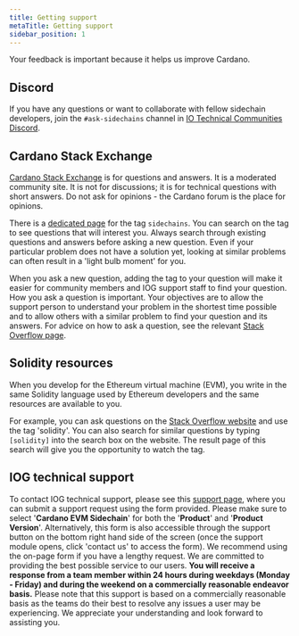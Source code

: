```yaml
---
title: Getting support
metaTitle: Getting support
sidebar_position: 1
---
```


Your feedback is important because it helps us improve Cardano.

## Discord

If you have any questions or want to collaborate with fellow sidechain
developers, join the `#ask-sidechains` channel in
[IO Technical Communities Discord](https://discord.com/invite/inputoutput).

## Cardano Stack Exchange

[Cardano Stack Exchange](https://cardano.stackexchange.com/) is for questions
and answers. It is a moderated community site. It is not for discussions; it is
for technical questions with short answers. Do not ask for opinions - the
Cardano forum is the place for opinions.

There is a
[dedicated page](https://cardano.stackexchange.com/questions/tagged/sidechains)
for the tag `sidechains`. You can search on the tag to see questions that will
interest you. Always search through existing questions and answers before asking
a new question. Even if your particular problem does not have a solution yet,
looking at similar problems can often result in a 'light bulb moment' for you.

When you ask a new question, adding the tag to your question will make it easier
for community members and IOG support staff to find your question. How you ask a
question is important. Your objectives are to allow the support person to
understand your problem in the shortest time possible and to allow others with a
similar problem to find your question and its answers. For advice on how to ask
a question, see the relevant
[Stack Overflow page](https://stackoverflow.com/help/how-to-ask).

## Solidity resources

When you develop for the Ethereum virtual machine (EVM), you write in the same
Solidity language used by Ethereum developers and the same resources are
available to you.

For example, you can ask questions on the
[Stack Overflow website](https://stackoverflow.com/) and use the tag 'solidity'.
You can also search for similar questions by typing `[solidity]` into the search
box on the website. The result page of this search will give you the opportunity
to watch the tag.

## IOG technical support

To contact IOG technical support, please see this
[support page](https://iohk.zendesk.com/hc/en-us/requests/new), where you can
submit a support request using the form provided. Please make sure to select
'**Cardano EVM Sidechain**' for both the '**Product**' and '**Product
Version**'. Alternatively, this form is also accessible through the support
button on the bottom right hand side of the screen (once the support module
opens, click 'contact us' to access the form). We recommend using the on-page
form if you have a lengthy request. We are committed to providing the best
possible service to our users. **You will receive a response from a team member
within 24 hours during weekdays (Monday - Friday) and during the weekend on a
commercially reasonable endeavor basis.** Please note that this support is based
on a commercially reasonable basis as the teams do their best to resolve any
issues a user may be experiencing. We appreciate your understanding and look
forward to assisting you.
